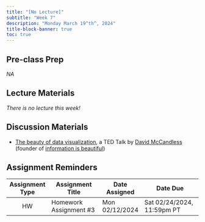 ```yaml
---
title: "[No Lecture]"
subtitle: "Week 7"
description: "Monday March 19^th^, 2024"
title-block-banner: true
toc: true
---
```


## Pre-class Prep

*NA* 

## Lecture Materials 

*There is no lecture this week!*

## Discussion Materials

- [The beauty of data visualization](https://www.ted.com/talks/david_mccandless_the_beauty_of_data_visualization?referrer=playlist-making_sense_of_too_much_data), a TED Talk by [David McCandless](https://davidmccandless.com/) (founder of [information is beautiful](https://informationisbeautiful.net/))

## Assignment Reminders

| Assignment Type | Assignment Title       | Date Assigned  | Date Due                   |
|:---------------:|------------------------|----------------|----------------------------|
| HW              | Homework Assignment #3 | Mon 02/12/2024 | Sat 02/24/2024, 11:59pm PT |

<!-- | Assignment Type | Assignment Title                                                 | Date Assigned  | Date Due        | -->
<!-- |:---------------:|-------------------------------------------------------|----------------|----------------------------| -->
<!-- | HW              | [Homework Assignment #3](../assignments/HW3.qmd)      | Mon 02/12/2024 | Sat 02/24/2024, 11:59pm PT | -->
